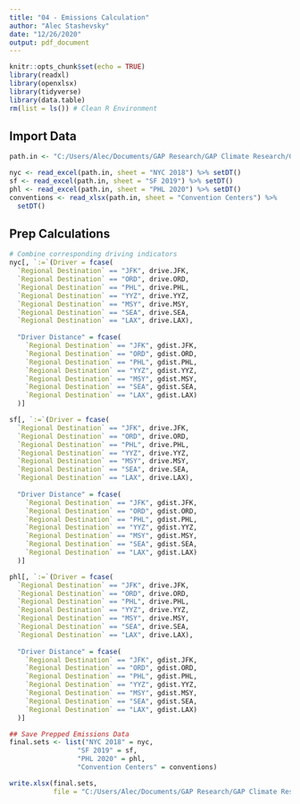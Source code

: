```yaml
---
title: "04 - Emissions Calculation"
author: "Alec Stashevsky"
date: "12/26/2020"
output: pdf_document
---
```


```r
knitr::opts_chunk$set(echo = TRUE)
library(readxl)
library(openxlsx)
library(tidyverse)
library(data.table)
rm(list = ls()) # Clean R Environment
```

## Import Data
```r

path.in <- "C:/Users/Alec/Documents/GAP Research/GAP Climate Research/GeoData/Regional Analysis/APA Regional Emissions.xlsx"

nyc <- read_excel(path.in, sheet = "NYC 2018") %>% setDT()
sf <- read_excel(path.in, sheet = "SF 2019") %>% setDT()
phl <- read_excel(path.in, sheet = "PHL 2020") %>% setDT()
conventions <- read_xlsx(path.in, sheet = "Convention Centers") %>%
  setDT()
```

## Prep Calculations
```r
# Combine corresponding driving indicators
nyc[, `:=`(Driver = fcase(
  `Regional Destination` == "JFK", drive.JFK,
  `Regional Destination` == "ORD", drive.ORD,
  `Regional Destination` == "PHL", drive.PHL, 
  `Regional Destination` == "YYZ", drive.YYZ,
  `Regional Destination` == "MSY", drive.MSY,
  `Regional Destination` == "SEA", drive.SEA,
  `Regional Destination` == "LAX", drive.LAX),
  
  "Driver Distance" = fcase(
    `Regional Destination` == "JFK", gdist.JFK,
    `Regional Destination` == "ORD", gdist.ORD,
    `Regional Destination` == "PHL", gdist.PHL,
    `Regional Destination` == "YYZ", gdist.YYZ,
    `Regional Destination` == "MSY", gdist.MSY,
    `Regional Destination` == "SEA", gdist.SEA,
    `Regional Destination` == "LAX", gdist.LAX)
  )]

sf[, `:=`(Driver = fcase(
  `Regional Destination` == "JFK", drive.JFK,
  `Regional Destination` == "ORD", drive.ORD,
  `Regional Destination` == "PHL", drive.PHL, 
  `Regional Destination` == "YYZ", drive.YYZ,
  `Regional Destination` == "MSY", drive.MSY,
  `Regional Destination` == "SEA", drive.SEA,
  `Regional Destination` == "LAX", drive.LAX),
  
  "Driver Distance" = fcase(
    `Regional Destination` == "JFK", gdist.JFK,
    `Regional Destination` == "ORD", gdist.ORD,
    `Regional Destination` == "PHL", gdist.PHL,
    `Regional Destination` == "YYZ", gdist.YYZ,
    `Regional Destination` == "MSY", gdist.MSY,
    `Regional Destination` == "SEA", gdist.SEA,
    `Regional Destination` == "LAX", gdist.LAX)
  )]

phl[, `:=`(Driver = fcase(
  `Regional Destination` == "JFK", drive.JFK,
  `Regional Destination` == "ORD", drive.ORD,
  `Regional Destination` == "PHL", drive.PHL, 
  `Regional Destination` == "YYZ", drive.YYZ,
  `Regional Destination` == "MSY", drive.MSY,
  `Regional Destination` == "SEA", drive.SEA,
  `Regional Destination` == "LAX", drive.LAX),
  
  "Driver Distance" = fcase(
    `Regional Destination` == "JFK", gdist.JFK,
    `Regional Destination` == "ORD", gdist.ORD,
    `Regional Destination` == "PHL", gdist.PHL,
    `Regional Destination` == "YYZ", gdist.YYZ,
    `Regional Destination` == "MSY", gdist.MSY,
    `Regional Destination` == "SEA", gdist.SEA,
    `Regional Destination` == "LAX", gdist.LAX)
  )]
```


```r
## Save Prepped Emissions Data
final.sets <- list("NYC 2018" = nyc,
                 "SF 2019" = sf,
                 "PHL 2020" = phl,
                 "Convention Centers" = conventions)

write.xlsx(final.sets,
           file = "C:/Users/Alec/Documents/GAP Research/GAP Climate Research/GeoData/Regional Analysis/APA Regional Emissions (Prepped).xlsx")
```
